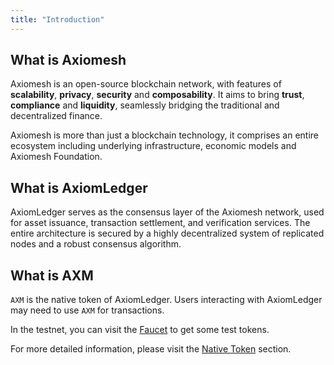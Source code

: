 ```yaml
---
title: "Introduction"
---
```


## What is Axiomesh
Axiomesh is an open-source blockchain network, with features of **scalability**, **privacy**, **security** and **composability**. 
It aims to bring **trust**, **compliance** and **liquidity**, seamlessly bridging the traditional and decentralized finance. 

Axiomesh is more than just a blockchain technology, it comprises an entire ecosystem including underlying infrastructure, economic models and Axiomesh Foundation.

## What is AxiomLedger
AxiomLedger serves as the consensus layer of the Axiomesh network, used for asset issuance, transaction settlement, and verification services. The entire architecture is secured by a highly decentralized system of replicated nodes and a robust consensus algorithm.



## What is AXM
`AXM` is the native token of AxiomLedger. Users interacting with AxiomLedger may need to use `AXM` for transactions.

In the testnet, you can visit the [Faucet](https://faucet.aries.axiomesh.io) to get some test tokens.

For more detailed information, please visit the [Native Token](/en/documentation/economics/coin) section.



